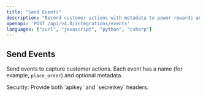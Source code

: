 ```yaml
---
title: "Send Events"
description: "Record customer actions with metadata to power rewards and engagement."
openapi: 'POST /api/v4.0/integrations/events'
languages: ["curl", "javascript", "python", "csharp"]
---
```


## Send Events

Send events to capture customer actions. Each event has a name (for example, `place_order`) and optional metadata.

<Info>
Security: Provide both `apikey` and `secretkey` headers.
</Info>


